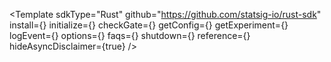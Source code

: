 

<Template
  sdkType="Rust"
  github="https://github.com/statsig-io/rust-sdk"
  install={<Install />}
  initialize={<Initialize />}
  checkGate={<CheckGate />}
  getConfig={<GetConfig />}
  getExperiment={<GetExperiment />}
  logEvent={<LogEvent />}
  options={<Options />}
  faqs={<FAQs />}
  shutdown={<Shutdown />}
  reference={<Reference />}
  hideAsyncDisclaimer={true}
/>
